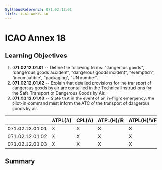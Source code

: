 ```yaml
---
SyllabusReference: 071.02.12.01
Title: ICAO Annex 18
---
```


# ICAO Annex 18

## Learning Objectives

1.  **071.02.12.01.01** -- Define the following terms: "dangerous goods",
    "dangerous goods accident", "dangerous goods incident", "exemption",
    "incompatible", "packaging", "UN number".
2.  **071.02.12.01.02** -- Explain that detailed provisions for the transport of
    dangerous goods by air are contained in the Technical Instructions for the
    Safe Transport of Dangerous Goods by Air.
3.  **071.02.12.01.03** -- State that in the event of an in-flight emergency, the
    pilot-in-command must inform the ATC of the transport of dangerous goods by
    air.

|                 | ATPL(A) | CPL(A) | ATPL(H)/IR | ATPL(H)/VFR | CPL(H) | IR  | CBIR(A) |
| --------------- | ------- | ------ | ---------- | ----------- | ------ | --- | ------- |
| 071.02.12.01.01 | X       | X      | X          | X           | X      |     |         |
| 071.02.12.01.02 | X       | X      | X          | X           | X      |     |         |
| 071.02.12.01.03 | X       | X      | X          | X           | X      |     |         |

## Summary

